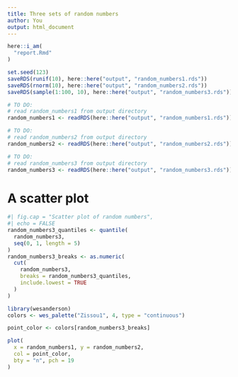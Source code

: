 ```yaml
---
title: Three sets of random numbers
author: You
output: html_document
---
```


```r
here::i_am(
  "report.Rmd"
)
```


```r
set.seed(123)
saveRDS(runif(10), here::here("output", "random_numbers1.rds"))
saveRDS(rnorm(10), here::here("output", "random_numbers2.rds"))
saveRDS(sample(1:100, 10), here::here("output", "random_numbers3.rds"))


```

```r

# TO DO:
# read random_numbers1 from output directory
random_numbers1 <- readRDS(here::here("output", "random_numbers1.rds"))

# TO DO:
# read random_numbers2 from output directory
random_numbers2 <- readRDS(here::here("output", "random_numbers2.rds"))

# TO DO:
# read random_numbers3 from output directory
random_numbers3 <- readRDS(here::here("output", "random_numbers3.rds"))


```

# A scatter plot

```r
#| fig.cap = "Scatter plot of random numbers",
#| echo = FALSE
random_numbers3_quantiles <- quantile(
  random_numbers3, 
  seq(0, 1, length = 5)
)
random_numbers3_breaks <- as.numeric(
  cut(
    random_numbers3, 
    breaks = random_numbers3_quantiles,
    include.lowest = TRUE
  )
)

library(wesanderson)
colors <- wes_palette("Zissou1", 4, type = "continuous")

point_color <- colors[random_numbers3_breaks]

plot(
  x = random_numbers1, y = random_numbers2,
  col = point_color,
  bty = "n", pch = 19
)
```
